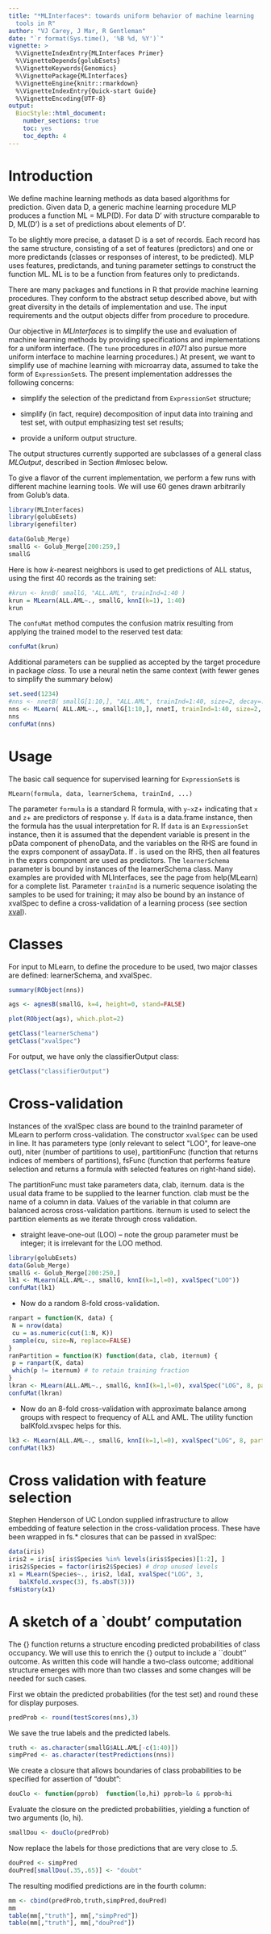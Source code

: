 ```yaml
---
title: "*MLInterfaces*: towards uniform behavior of machine learning
  tools in R"
author: "VJ Carey, J Mar, R Gentleman"
date: "`r format(Sys.time(), '%B %d, %Y')`"
vignette: >
  %\VignetteIndexEntry{MLInterfaces Primer}
  %\VignetteDepends{golubEsets}
  %\VignetteKeywords{Genomics}
  %\VignettePackage{MLInterfaces}
  %\VignetteEngine{knitr::rmarkdown}
  %\VignetteIndexEntry{Quick-start Guide}
  %\VignetteEncoding{UTF-8}
output:
  BiocStyle::html_document:
    number_sections: true
    toc: yes
    toc_depth: 4
---
```


# Introduction

We define machine learning methods as data based algorithms for
prediction. Given data D, a generic machine learning procedure MLP
produces a function ML = MLP(D). For data D' with structure comparable
to D, ML(D') is a set of predictions about elements of D'.

To be slightly more precise, a dataset D is a set of records. Each
record has the same structure, consisting of a set of features
(predictors) and one or more predictands (classes or responses of
interest, to be predicted). MLP uses features, predictands, and tuning
parameter settings to construct the function ML. ML is to be a function
from features only to predictands.

There are many packages and functions in R that provide machine learning
procedures. They conform to the abstract setup described above, but with
great diversity in the details of implementation and use. The input
requirements and the output objects differ from procedure to procedure.

Our objective in *MLInterfaces* is to simplify the use and evaluation of
machine learning methods by providing specifications and implementations
for a uniform interface. (The `tune` procedures in *e1071* also pursue
more uniform interface to machine learning procedures.) At present, we
want to simplify use of machine learning with microarray data, assumed
to take the form of `ExpressionSet`s. The present implementation
addresses the following concerns:

-   simplify the selection of the predictand from `ExpressionSet`
    structure;

-   simplify (in fact, require) decomposition of input data into
    training and test set, with output emphasizing test set results;

-   provide a uniform output structure.

The output structures currently supported are subclasses of a general
class *MLOutput*, described in Section
[#mlosec]{#mlosec} below.

To give a flavor of the current implementation, we perform a few runs
with different machine learning tools. We will use 60 genes drawn
arbitrarily from Golub's data.

```r
library(MLInterfaces)
library(golubEsets)
library(genefilter)
```

```r
data(Golub_Merge)
smallG <- Golub_Merge[200:259,]
smallG
```

Here is how $k$-nearest neighbors is used to get predictions of ALL status, 
using the first 40 records as the training set:

```r
#krun <- knnB( smallG, "ALL.AML", trainInd=1:40 )
krun = MLearn(ALL.AML~., smallG, knnI(k=1), 1:40)
krun
```

The `confuMat` method computes the confusion matrix
resulting from applying the trained model to the reserved test data:


```r
confuMat(krun)
```

Additional parameters can be supplied as accepted by the target procedure in package 
*class*. To use a neural netin the same context (with fewer genes to simplify the summary 
below)

```r
set.seed(1234)
#nns <- nnetB( smallG[1:10,], "ALL.AML", trainInd=1:40, size=2, decay=.01, maxit=250 )
nns <- MLearn( ALL.AML~., smallG[1:10,], nnetI, trainInd=1:40, size=2, decay=.01, maxit=250 )
nns
confuMat(nns)
```

# Usage

The basic call sequence for supervised learning for `ExpressionSet`s is

    MLearn(formula, data, learnerSchema, trainInd, ...)

The parameter `formula` is a standard R formula, with `y~x`z+ indicating
that `x` and `z`+ are predictors of response `y`. If `data` is a
data.frame instance, then the formula has the usual interpretation for
R. If `data` is an `ExpressionSet` instance, then it is assumed that the
dependent variable is present in the pData component of phenoData, and
the variables on the RHS are found in the exprs component of assayData.
If . is used on the RHS, then all features in the exprs component are
used as predictors. The `learnerSchema` parameter is bound by instances
of the learnerSchema class. Many examples are provided with
MLInterfaces, see the page from help(MLearn) for a complete list.
Parameter `trainInd` is a numeric sequence isolating the samples to be
used for training; it may also be bound by an instance of xvalSpec to
define a cross-validation of a learning process (see section
[xval](#classes)).

# Classes

For input to MLearn, to define the procedure to be used, two major
classes are defined: learnerSchema, and xvalSpec.


```r
summary(RObject(nns))
```

```r
ags <- agnesB(smallG, k=4, height=0, stand=FALSE)
```

```r
plot(RObject(ags), which.plot=2)
```


```r
getClass("learnerSchema")
getClass("xvalSpec")
```

For output, we have only the classifierOutput class: 

```r
getClass("classifierOutput")
```

# Cross-validation

Instances of the xvalSpec class are bound to the trainInd parameter of
MLearn to perform cross-validation. The constructor `xvalSpec` can be
used in line. It has parameters type (only relevant to select \"LOO\",
for leave-one out), niter (number of partitions to use), partitionFunc
(function that returns indices of members of partitions), fsFunc
(function that performs feature selection and returns a formula with
selected features on right-hand side).

The partitionFunc must take parameters data, clab, iternum. data is the
usual data frame to be supplied to the learner function. clab must be
the name of a column in data. Values of the variable in that column are
balanced across cross-validation partitions. iternum is used to select
the partition elements as we iterate through cross validation.

-   straight leave-one-out (LOO) -- note the group parameter must be
    integer; it is irrelevant for the LOO method. 
    
```r
library(golubEsets)
data(Golub_Merge)
smallG <- Golub_Merge[200:250,]
lk1 <- MLearn(ALL.AML~., smallG, knnI(k=1,l=0), xvalSpec("LOO"))
confuMat(lk1)
```
    
-   Now do a random 8-fold cross-validation. 

```r
ranpart = function(K, data) {
 N = nrow(data)
 cu = as.numeric(cut(1:N, K))
 sample(cu, size=N, replace=FALSE)
}
ranPartition = function(K) function(data, clab, iternum) {
 p = ranpart(K, data)
 which(p != iternum) # to retain training fraction
}
lkran <- MLearn(ALL.AML~., smallG, knnI(k=1,l=0), xvalSpec("LOG", 8, partitionFunc=ranPartition(8)))
confuMat(lkran)
```


-   Now do an 8-fold cross-validation with approximate balance among
    groups with respect to frequency of ALL and AML. The utility
    function balKfold.xvspec helps for this. 
    
```r
lk3 <- MLearn(ALL.AML~., smallG, knnI(k=1,l=0), xvalSpec("LOG", 8, partitionFunc=balKfold.xvspec(8)))
confuMat(lk3)
```

# Cross validation with feature selection

Stephen Henderson of UC London supplied infrastructure to allow
embedding of feature selection in the cross-validation process. These
have been wrapped in fs.\* closures that can be passed in xvalSpec:

```r
data(iris)
iris2 = iris[ iris$Species %in% levels(iris$Species)[1:2], ]
iris2$Species = factor(iris2$Species) # drop unused levels
x1 = MLearn(Species~., iris2, ldaI, xvalSpec("LOG", 3,
   balKfold.xvspec(3), fs.absT(3)))
fsHistory(x1)
```

# A sketch of a `doubt' computation

The {\texttt{nnet}} function returns a structure encoding
predicted probabilities of class occupancy.  We will use
this to enrich the {\texttt{MLearn/nnetI}} output to include
a ``doubt'' outcome.  As written this code will handle
a two-class outcome; additional structure emerges with
more than two classes and some changes will be needed
for such cases.

First we obtain the predicted probabilities (for the test set)
and round these for display purposes.

```r
predProb <- round(testScores(nns),3)
```

We save the true labels and the predicted labels.

```r
truth <- as.character(smallG$ALL.AML[-c(1:40)]) 
simpPred <- as.character(testPredictions(nns))
```

We create a closure that allows boundaries of class probabilities to be specified for 
assertion of "doubt": 

```r
douClo <- function(pprob)  function(lo,hi) pprob>lo & pprob<hi
```

Evaluate the closure on the predicted probabilities, yielding a function of two arguments 
(lo, hi).

```r
smallDou <- douClo(predProb)
```

Now replace the labels for those predictions that are very close to .5. 

```r
douPred <- simpPred
douPred[smallDou(.35,.65)] <- "doubt"
```

The resulting modified predictions are in the fourth column:

```r
mm <- cbind(predProb,truth,simpPred,douPred)
mm
table(mm[,"truth"], mm[,"simpPred"])
table(mm[,"truth"], mm[,"douPred"])
```
